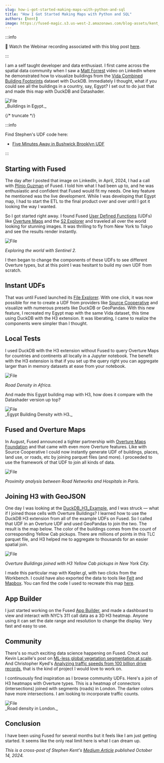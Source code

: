 ```yaml
---
slug: how-i-got-started-making-maps-with-python-and-sql
title: "How I Got Started Making Maps with Python and SQL"
authors: [kent]
image: https://fused-magic.s3.us-west-2.amazonaws.com/blog-assets/kent_social2.png
---
```


:::info

🎥 Watch the Webinar recording associated with this blog post [here](https://www.youtube.com/watch?v=5V9W7jnkps4).

:::


I am a self taught developer and data enthusiast. I first came across the spatial data community when I saw a [Matt Forrest](https://www.linkedin.com/in/mbforr/) video on LinkedIn where he demonstrated how to visualize buildings from the [Vida Combined Building Footprints](https://beta.source.coop/repositories/vida/google-microsoft-open-buildings/description/) dataset with DuckDB. Immediately I thought, what if you could see all the buildings in a country, say, Egypt? I set out to do just that and made this map with DuckDB and Datashader.


<div style={{textAlign: 'center'}}>
<img src={ImageKent1} alt="File" style={{}} />
</div>
_Buildings in Egypt._

{/* truncate */}

:::info

Find Stephen's UDF code here:
- [Five Minutes Away in Bushwick Brooklyn UDF](https://www.fused.io/workbench/catalog/Five_Minutes_Away_in_Bushwick_Brooklyn-95da9a11-176f-49dd-af80-63c7bd4065cf)

:::





## Starting with Fused

The day after I posted that image on LinkedIn, in April, 2024, I had a call with [Plinio Guzman](https://www.linkedin.com/in/plinioguzman/) of Fused. I told him what I had been up to, and he was enthusiastic and confident that Fused would fit my needs. One key feature he mentioned was the live development. While I was developing that Egypt map, I had to start the ETL to the final product over and over until I got it looking the way I wanted.

So I got started right away. I found Fused [User Defined Functions](https://docs.fused.io/core-concepts/write/) (UDFs) like [Overture Maps](https://www.fused.io/workbench/catalog/Overture_Maps_Example-64071fb8-2c96-4015-adb9-596c3bac6787) and the [S2 Explorer](https://www.fused.io/workbench/catalog/S2_explorer-c7470a85-097c-406b-95ae-53f189cb9879) and traveled all over the world looking for stunning images. It was thrilling to fly from New York to Tokyo and see the results render instantly.


<div style={{textAlign: 'center'}}>
<img src={ImageKent2} alt="File" style={{}} />
</div>

_Exploring the world with Sentinel 2._

I then began to change the components of these UDFs to see different Overture types, but at this point I was hesitant to build my own UDF from scratch.

## Instant UDFs


That was until Fused launched its [File Explorer](/workbench/file-explorer/). With one click, it was now possible for me to create a UDF from providers like [Source Cooperative](https://source.coop/) and visualize with numerous presets like DuckDB or GeoPandas. With this new feature, I recreated my Egypt map with the same Vida dataset, this time using DuckDB with the H3 extension. It was liberating, I came to realize the components were simpler than I thought.





## Local Tests


I used DuckDB with the H3 extension without Fused to query Overture Maps for countries and continents all locally in a Jupyter notebook. The benefit with the H3 extension is that if you set up the query right you can aggregate larger than in memory datasets at ease from your notebook.




<div style={{textAlign: 'center'}}>
<img src={ImageKentAfrica} alt="File" style={{}} />
</div>

_Road Density in Africa._


And made this Egypt building map with H3, how does it compare with the Datashader version up top?



<div style={{textAlign: 'center'}}>
<img src={ImageKentEgyptH3} alt="File" style={{}} />
</div>
_Egypt Building Density with H3._


## Fused and Overture Maps

In August, Fused announced a tighter partnership with [Overture Maps Foundation](https://docs.overturemaps.org/getting-data/fused/) and that came with even more Overture features. Like with Source Cooperative I could now instantly generate UDF of buildings, places, land use, or roads, etc by joining parquet files (and more). I proceeded to use the framework of that UDF to join all kinds of data.



<div style={{textAlign: 'center'}}>
<img src={ImageKent3} alt="File" style={{}} />
</div>

_Proximity analysis between Road Networks and Hospitals in Paris._

## Joining H3 with GeoJSON


One day I was looking at the [DuckDB_H3_Example](https://github.com/fusedio/udfs/tree/main/public/DuckDB_H3_Example), and I was struck — what if I joined those cells with Overture Buildings? I learned how to use the DuckDB H3 extension from all of the example UDFs on Fused. So I called that UDF in an Overture UDF and used GeoPandas to join the two. The result is the map below. The color of the buildings comes from the count of corresponding Yellow Cab pickups. There are millions of points in this TLC parquet file, and H3 helped me to aggregate to thousands for an easier spatial join.


<div style={{textAlign: 'center'}}>
<img src={ImageKent4} alt="File" style={{}} />
</div>

_Overture Buildings joined with H3 Yellow Cab pickups in New York City._

I made this particular map with Kepler.gl, with two clicks from the Workbench. I could have also exported the data to tools like [Felt](https://felt.com/) and [Mapbox](https://www.mapbox.com/). You can find the code I used to recreate this map [here](https://github.com/kentstephen/duckdb_h3).

## App Builder

I just started working on the Fused [App Builder](/workbench/app-builder/), and made a dashboard to view and interact with NYC’s 311 call data as a 3D H3 heatmap. Anyone using it can set the date range and resolution to change the display. Very fast and easy to use.

## Community

There's so much exciting data science happening on Fused. Check out Kevin Lacaille's post on [ML-less global vegetation segmentation at scale](/blog/global-vegetation-segmentation/). And Christopher Kyed's [Analyzing traffic speeds from 100 billion drive records](/blog/analyzing-traffic-speeds/), that is the kind of project I would love to work on.

I continuously find inspiration as I browse community UDFs. Here's a join of H3 heatmaps with Overture types. This is a heatmap of connectors (intersections) joined with segments (roads) in London. The darker colors have more intersections. I am looking to incorporate traffic counts.


<div style={{textAlign: 'center'}}>
<img src={ImageKent5} alt="File" style={{}} />
</div>
_Road density in London._

## Conclusion

I have been using Fused for several months but it feels like I am just getting started. It seems like the only real limit here is what I can dream up.

_This is a cross-post of Stephen Kent's [Medium Article](https://medium.com/@stephen.kent.data/how-i-got-started-making-maps-with-python-and-sql-5aaefcfb2b27) published October 14, 2024._
